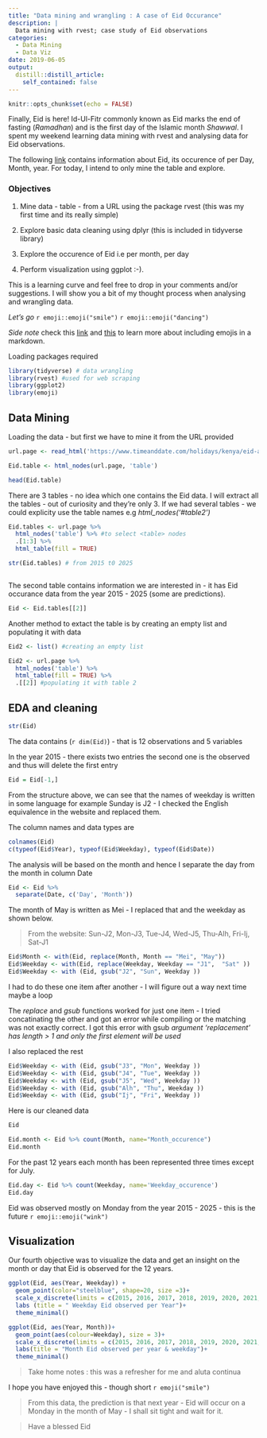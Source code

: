 ```yaml
---
title: "Data mining and wrangling : A case of Eid Occurance"
description: |
  Data mining with rvest; case study of Eid observations
categories: 
  - Data Mining
  - Data Viz
date: 2019-06-05
output:
  distill::distill_article:
    self_contained: false
---
```



```r
knitr::opts_chunk$set(echo = FALSE)
```


Finally, Eid is here! Id-Ul-Fitr commonly known as Eid marks the end of fasting (_Ramadhan_) and is the first day of the Islamic month _Shawwal_. I spent my weekend learning data mining with rvest and analysing data for Eid observations. 



The following [link](https://www.timeanddate.com/holidays/kenya/eid-al-fitr) contains information about Eid, its occurence of per Day, Month, year. For today, I intend to only mine the table and explore. 

### Objectives

1. Mine data - table - from a URL using the package rvest (this was my first time and its really simple)

2. Explore basic data cleaning using dplyr (this is included in tidyverse library) 

3. Explore the occurence of Eid i.e per month, per day

4. Perform visualization using ggplot :-).

This is a learning curve and feel free to drop in your comments and/or suggestions. I will show you a bit of my thought process when analysing and wrangling data.

*Let's go* `r emoji::emoji("smile")` `r emoji::emoji("dancing")` 

_Side note_ check this [link](https://github.com/hadley/emoji) and [this](https://github.com/EmilHvitfeldt/emoji) to learn more about including emojis in a markdown.




Loading packages required

```r
library(tidyverse) # data wrangling
library(rvest) #used for web scraping
library(ggplot2)
library(emoji)
```

## Data Mining 

Loading the data - but first we have to mine it from the URL provided

```r

url.page <- read_html('https://www.timeanddate.com/holidays/kenya/eid-al-fitr')

Eid.table <- html_nodes(url.page, 'table')

head(Eid.table) 


```
There are 3 tables - no idea which one contains the Eid data. I will extract all the tables - out of curiosity and they're only 3. If we had several tables - we could explicity use the table names e.g _html_nodes('#table2')_



```r
Eid.tables <- url.page %>%
  html_nodes('table') %>% #to select <table> nodes
  .[1:3] %>%
  html_table(fill = TRUE)

str(Eid.tables) # from 2015 t0 2025



```

The second table contains information we are interested in - it has Eid occurance data from the year 2015 - 2025 (some are predictions).


```r
Eid <- Eid.tables[[2]]

```
Another method to extact the table is by creating an empty list and populating it with data


```r

Eid2 <- list() #creating an empty list

Eid2 <- url.page %>%
  html_nodes('table') %>% 
  html_table(fill = TRUE) %>%
  .[[2]] #populating it with table 2 

```

## EDA and cleaning



```r
str(Eid)
```
The data contains (`r dim(Eid)`) - that is 12 observations and 5 variables


In the year 2015 - there exists two entries the second one is the observed and thus will delete the first entry

```r
Eid = Eid[-1,]
```


From the structure above, we can see that the names of weekday is written in some language for example Sunday is J2 - I checked the English equivalence in the website and replaced them.

The column names and data types are

```r
colnames(Eid)
c(typeof(Eid$Year), typeof(Eid$Weekday), typeof(Eid$Date))
```


The analysis will be based on the month and hence I separate the day from the month in column Date

```r
Eid <- Eid %>%
  separate(Date, c('Day', 'Month'))

```


The month of May is written as Mei - I replaced that and the weekday as shown below. 

> From the website: Sun-J2, Mon-J3, Tue-J4, Wed-J5, Thu-Alh, Fri-Ij, Sat-J1

```r
Eid$Month <- with(Eid, replace(Month, Month == "Mei", "May"))
Eid$Weekday <- with(Eid, replace(Weekday, Weekday == "J1",  "Sat" ))
Eid$Weekday <- with (Eid, gsub("J2", "Sun", Weekday )) 

```


I had to do these one item after another - I will figure out a way next time maybe a loop



The _replace_ and _gsub_ functions worked for just one item - I tried concatinating the other and got an error while compiling or the matching was not exactly correct. I got this error with gsub
_argument 'replacement' has length > 1 and only the first element will be used_


I also replaced the rest 

```r
Eid$Weekday <- with (Eid, gsub("J3", "Mon", Weekday )) 
Eid$Weekday <- with (Eid, gsub("J4", "Tue", Weekday )) 
Eid$Weekday <- with (Eid, gsub("J5", "Wed", Weekday )) 
Eid$Weekday <- with (Eid, gsub("Alh", "Thu", Weekday )) 
Eid$Weekday <- with (Eid, gsub("Ij", "Fri", Weekday )) 


```

Here is our cleaned data 

```r
Eid
```

```r

Eid.month <- Eid %>% count(Month, name="Month_occurence")
Eid.month
```

For the past 12 years each month has been represented three times except for July. 
```r
Eid.day <- Eid %>% count(Weekday, name='Weekday_occurence')
Eid.day
```
Eid was observed mostly on Monday from the year 2015 - 2025 - this is the future `r emoji::emoji("wink")`

## Visualization

Our fourth objective was to visualize the data and get an insight on the month or day that Eid is observed for the 12 years.

```r

ggplot(Eid, aes(Year, Weekday)) +
  geom_point(color="steelblue", shape=20, size =3)+
  scale_x_discrete(limits = c(2015, 2016, 2017, 2018, 2019, 2020, 2021, 2022, 2023, 2024, 2024, 2025))+ #To preorder the x axis
  labs (title = " Weekday Eid observed per Year")+
  theme_minimal()

```

```r
ggplot(Eid, aes(Year, Month))+
  geom_point(aes(colour=Weekday), size = 3)+
  scale_x_discrete(limits = c(2015, 2016, 2017, 2018, 2019, 2020, 2021, 2022, 2023, 2024, 2024, 2025))+ #To preorder the x axis
  labs(title = "Month Eid observed per year & weekday")+
  theme_minimal()
```






> Take home notes : this was a refresher for me and aluta continua 

I hope you have enjoyed this - though short `r emoji("smile")`


> From this data, the prediction is that next year - Eid will occur on a Monday in the month of May - I shall sit tight and wait for it. 

> Have a blessed Eid 
